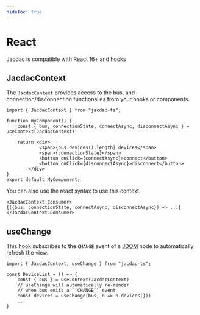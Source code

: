 ```yaml
---
hideToc: true
---
```


# React

Jacdac is compatible with React 16+ and hooks

## JacdacContext

The ``JacdacContext`` provides access to the bus, and connection/disconnection functionalies from your hooks or components.

```tsx
import { JacdacContext } from "jacdac-ts";

function myComponent() {
    const { bus, connectionState, connectAsync, disconnectAsync } = useContext(JacdacContext)

    return <div>
            <span>{bus.devices().length} devices</span>
            <span>{connectionState}</span>
            <button onClick={connectAsync}>connect</button>
            <button onClick={disconnectAsync}>disconnect</button>
        </div>
}
export default MyComponent;
```

You can also use the react syntax to use this context.

```tsx
<JacdacContext.Consumer>
{({bus, connectionState, connectAsync, disconnectAsync}) => ...}
</JacdacContext.Consumer>
```

## useChange

This hook subscribes to the ``CHANGE`` event of a [JDOM](/clients/web/jdom/) node to automatically refresh the view.

```tsx
import { JacdacContext, useChange } from "jacdac-ts";

const DeviceList = () => {
    const { bus } = useContext(JacdacContext)
    // useChange will automatically re-render 
    // when bus emits a ``CHANGE`` event
    const devices = useChange(bus, n => n.devices(}))
    ...
}
```
